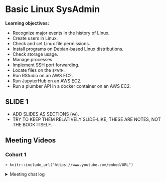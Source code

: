 # Basic Linux SysAdmin

**Learning objectives:**

-   Recognize major events in the history of Linux.
-   Create users in Linux.
-   Check and set Linux file permissions.
-   Install programs on Debian-based Linux distributions.
-   Check storage usage.
-   Manage processes.
-   Implement SSH port forwarding.
-   Locate files on the `$PATH`.
-   Run RStudio on an AWS EC2.
-   Run JupyterHub on an AWS EC2.
-   Run a plumber API in a docker container on an AWS EC2.

## SLIDE 1 {-}

- ADD SLIDES AS SECTIONS (`##`).
- TRY TO KEEP THEM RELATIVELY SLIDE-LIKE; THESE ARE NOTES, NOT THE BOOK ITSELF.

## Meeting Videos {-}

### Cohort 1 {-}

`r knitr::include_url("https://www.youtube.com/embed/URL")`

<details>
<summary> Meeting chat log </summary>

```
LOG
```
</details>
